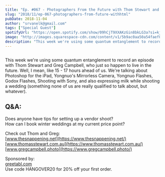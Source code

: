 ```yaml
---
title: "Ep. #067 - Photographers From the Future with Thom Stewart and Greg Campbell of The Snappening"
slug: "2018/11/ep-067-photographers-from-future-withhtml"
pubDate: 2018-11-04
author: "srvanelk@gmail.com"
tags: ["Special Guest"]
spotifyUrl: "https://open.spotify.com/show/09hCjT9XXAKzGin8bkLG3a?si=kjRZvQ1JTb6Ov3HVzSSlWA"
image: "http://images.squarespace-cdn.com/content/v1/5b9ac0aa50a54faef024c950/1547782339490-HINJEOZM4QF71LNFRQMJ/image-asset.jpeg/img.jpg.com/widgets/media.html?src=https%3A%2F%2Fanchor.fm%2Fweddingphotohangover%2Fembed%2Fepisodes%2FEp--067---Photographers-From-the-Future-with-Thom-Stewart-and-Greg-Campbell-of-The-Snappening-e2ha53&amp;url=https%3A%2F%2Fanchor.fm%2Fweddingphotohangover%2Fepisodes%2FEp--067---Photographers-From-the-Future-with-Thom-Stewart-and-Greg-Campbell-of-The-Snappening-e2ha53&amp;image=https%3A%2F%2Fd3t3ozftmdmh3i.cloudfront.net%2Fproduction%2Fpodcast_uploaded_episode400%2F805714%2F805714-1541312920340-4d7c0101bac6.jpg&amp;key=61d05c9d54e8455ea7a9677c366be814&amp;type=text%2Fhtml&amp;schema=anchor&amp;wmode=opaque"
description: "This week we're using some quantum entanglement to record an episode with Thom Stewart and Greg Campbell, who just so happen to live in the future. Well, I mean, like 15 - 17 hours ahead of us. We're talking about Photoshop for the iPad, Yongnuo's Mirrorless Camera, Yongnuo Flashes, Godox Flashes, Shooting with Sony, and also expressing milk while shooting a wedding (something none of us are really qualified to talk about, but whatever)."
---
```


<figure>
  <img src="http://images.squarespace-cdn.com/content/v1/5b9ac0aa50a54faef024c950/1547782339490-HINJEOZM4QF71LNFRQMJ/image-asset.jpeg/img.jpg.com/widgets/media.html?src=https%3A%2F%2Fanchor.fm%2Fweddingphotohangover%2Fembed%2Fepisodes%2FEp--067---Photographers-From-the-Future-with-Thom-Stewart-and-Greg-Campbell-of-The-Snappening-e2ha53&amp;url=https%3A%2F%2Fanchor.fm%2Fweddingphotohangover%2Fepisodes%2FEp--067---Photographers-From-the-Future-with-Thom-Stewart-and-Greg-Campbell-of-The-Snappening-e2ha53&amp;image=https%3A%2F%2Fd3t3ozftmdmh3i.cloudfront.net%2Fproduction%2Fpodcast_uploaded_episode400%2F805714%2F805714-1541312920340-4d7c0101bac6.jpg&amp;key=61d05c9d54e8455ea7a9677c366be814&amp;type=text%2Fhtml&amp;schema=anchor&amp;wmode=opaque" alt="" />
</figure>

This week we're using some quantum entanglement to record an episode with Thom Stewart and Greg Campbell, who just so happen to live in the future. Well, I mean, like 15 - 17 hours ahead of us. We're talking about Photoshop for the iPad, Yongnuo's Mirrorless Camera, Yongnuo Flashes, Godox Flashes, Shooting with Sony, and also expressing milk while shooting a wedding (something none of us are really qualified to talk about, but whatever).

## Q&A:  
Does anyone have tips for setting up a vendor shoot?  
How can I book winter weddings at my current price point?

Check out Thom and Greg:  
[www.thesnappening.net](https://www.thesnappening.net/)  
[www.thomasstewart.com.au](https://www.thomasstewart.com.au/)  
[www.gregcampbell.photo](https://www.gregcampbell.photo/)

Sponsored by:  
[greetabl.com](https://greetabl.com/)  
Use code HANGOVER20 for 20% off your first order.
